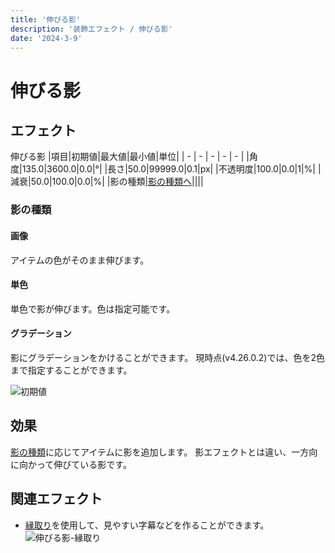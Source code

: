 ---
title: '伸びる影'
description: '装飾エフェクト / 伸びる影'
date: '2024-3-9'
---
# 伸びる影

## エフェクト
伸びる影
|項目|初期値|最大値|最小値|単位|
| - | - | - | - | - |
|角度|135.0|3600.0|0.0|°|
|長さ|50.0|99999.0|0.1|px|
|不透明度|100.0|0.0|1|%|
|減衰|50.0|100.0|0.0|%|
|影の種類|[影の種類へ](#影の種類)||||

### 影の種類
#### 画像
アイテムの色がそのまま伸びます。

#### 単色
単色で影が伸びます。色は指定可能です。

#### グラデーション
影にグラデーションをかけることができます。
現時点(v4.26.0.2)では、色を2色まで指定することができます。

![初期値](/assets/effects/装飾/伸びる影/初期値.png)

## 効果
[影の種類](#影の種類)に応じてアイテムに影を追加します。
影エフェクトとは違い、一方向に向かって伸びている影です。

## 関連エフェクト
- [縁取り](/effects/装飾/縁取り/)を使用して、見やすい字幕などを作ることができます。
![伸びる影-縁取り](/assets/effects/装飾/伸びる影/伸びる影-縁取り.png)